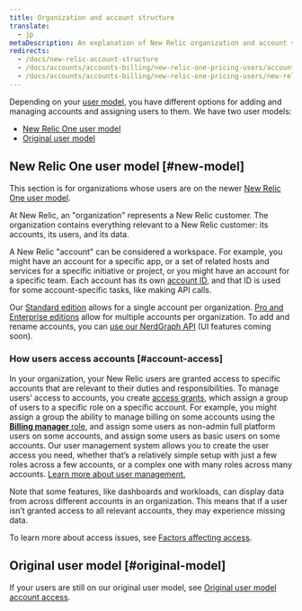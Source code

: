 ```yaml
---
title: Organization and account structure
translate:
  - jp
metaDescription: An explanation of New Relic organization and account structure.
redirects:
  - /docs/new-relic-account-structure
  - /docs/accounts/accounts-billing/new-relic-one-pricing-users/account-user-structure
  - /docs/accounts/accounts-billing/new-relic-one-pricing-users/new-relic-account-structure
---
```


Depending on your [user model](/docs/accounts/original-accounts-billing/original-users-roles/overview-user-models), you have different options for adding and managing accounts and assigning users to them. We have two user models:

* [New Relic One user model](#new-model)
* [Original user model](/docs/accounts/original-accounts-billing/original-users-roles/original-account-structure)

## New Relic One user model [#new-model]

This section is for organizations whose users are on the newer [New Relic One user model](/docs/accounts/original-accounts-billing/original-product-based-pricing/overview-user-models).

At New Relic, an "organization" represents a New Relic customer. The organization contains everything relevant to a New Relic customer: its accounts, its users, and its data.

A New Relic "account" can be considered a workspace. For example, you might have an account for a specific app, or a set of related hosts and services for a specific initiative or project, or you might have an account for a specific team. Each account has its own [account ID](/docs/accounts/accounts-billing/account-setup/account-id), and that ID is used for some account-specific tasks, like making API calls.

Our [Standard edition](https://newrelic.com/pricing) allows for a single account per organization. [Pro and Enterprise editions](https://newrelic.com/pricing) allow for multiple accounts per organization. To add and rename accounts, you can [use our NerdGraph API](/docs/apis/nerdgraph/examples/manage-accounts-nerdgraph) (UI features coming soon).

### How users access accounts [#account-access]

In your organization, your New Relic users are granted access to specific accounts that are relevant to their duties and responsibilities. To manage users’ access to accounts, you create [access grants](/docs/accounts/accounts-billing/new-relic-one-user-management/user-management-concepts#understand-concepts), which assign a group of users to a specific role on a specific account. For example, you might assign a group the ability to manage billing on some accounts using the [**Billing manager** role](/docs/accounts/accounts-billing/new-relic-one-user-management/user-management-concepts#standard-roles), and assign some users as non-admin full platform users on some accounts, and assign some users as basic users on some accounts. Our user management system allows you to create the user access you need, whether that’s a relatively simple setup with just a few roles across a few accounts, or a complex one with many roles across many accounts. [Learn more about user management.](/docs/accounts/accounts-billing/new-relic-one-user-management/)

Note that some features, like dashboards and workloads, can display data from across different accounts in an organization. This means that if a user isn’t granted access to all relevant accounts, they may experience missing data.

To learn more about access issues, see [Factors affecting access](/docs/accounts/accounts-billing/account-structure/factors-affecting-access-features-data/).

## Original user model [#original-model]

If your users are still on our original user model, see [Original user model account access](/docs/accounts/original-accounts-billing/original-users-roles/original-account-structure).
